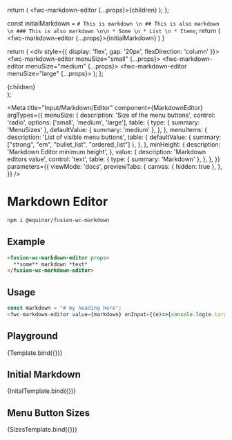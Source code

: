 


  return (
    <fwc-markdown-editor {...props}>{children}</fwc-markdown-editor>
  );
};

  const initialMarkdown = `# This is markdown \n ## This is also markdown \n ### This is also markdown \n\n * Some \n * List \n * Items`;
  return (
    <fwc-markdown-editor {...props}>{initialMarkdown}</fwc-markdown-editor>
  )
}

  return (
    <div style={{ display: 'flex', gap: '20px', flexDirection: 'column' }}>
      <fwc-markdown-editor menuSize="small" {...props}></fwc-markdown-editor>
      <fwc-markdown-editor menuSize="medium" {...props}></fwc-markdown-editor>
      <fwc-markdown-editor menuSize="large" {...props}></fwc-markdown-editor>
    </div>
  );
};

  <div style={{ display: 'flex', gap: '20px', flexDirection: 'row' }}>{children}</div>
);

<Meta
  title="Input/Markdown/Editor"
  component={MarkdownEditor}
  argTypes={{
    menuSize: {
      description: 'Size of the menu buttons',
      control: 'radio',
      options: ['small', 'medium', 'large'],
      table: {
        type: { summary: 'MenuSizes' },
        defaultValue: { summary: 'medium' },
      },
    },
    menuItems: {
      description: 'List of visible menu buttons',
      table: {
        defaultValue: { summary: ["strong", "em", "bullet_list", "ordered_list"] },
      },
    },
    minHeight: {
      description: 'Markdown Editor minimum height',
    },
    value: {
      description: 'Markdown editors value',
      control: 'text',
      table: {
        type: { summary: 'Markdown' },
      },
    },
  }}
  parameters={{
    viewMode: 'docs',
    previewTabs: {
      canvas: { hidden: true },
    },
  }}
/>

# Markdown Editor

```sh
npm i @equinor/fusion-wc-markdown
```

## Example

```html
<fusion-wc-markdown-editor props>
  **some** markdown *text*
</fusion-wc-markdown-editor>
```

## Usage
```js 
const markdown = "# my heading here";
<fwc-markdown-editor value={markdown} onInput={(e)=>{console.log(e.target._value)}} />
```

## Playground

<Canvas>
  <Story
    name="Basic"
    args={{ 
      minHeight: '150px', 
      menuItems: [
                    'strong',
                    'em',
                    'bullet_list',
                    'ordered_list',
                    'blockquote',
                    'h1',
                    'h2',
                    'h3',
                    'paragraph',
                ]
    }}
    parameters={{chromatic: { disableSnapshot: true }}}
  >
    {Template.bind({})}
  </Story>
</Canvas>

<ArgsTable story="Basic" />

## Initial Markdown
<Canvas>
  <Story name="Initial Markdown" args={{ 
      minHeight: '150px', 
      menuItems: [
                    'strong',
                    'em',
                    'bullet_list',
                    'h1',
                    'h2',
                    'h3',
                    'paragraph',
                ]
    }}>
    {InitalTemplate.bind({})}
  </Story>
</Canvas>

## Menu Button Sizes
<Canvas>
  <Story name="Menu Sizes" args={{ 
      minHeight: '50px', 
      menuItems: [
                    'strong',
                    'em',
                    'bullet_list',
                    'ordered_list',
                    'blockquote',
                    'h1',
                    'h2',
                    'h3',
                    'paragraph',
                ]
    }}>
    {SizesTemplate.bind({})}
  </Story>
</Canvas>